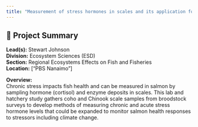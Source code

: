 ```yaml
---
title: "Measurement of stress hormones in scales and its application for the identification of conditions causing chronic stress in Pacific Salmon."
---
```


## 🧬 Project Summary

**Lead(s):** Stewart Johnson  
**Division:** Ecosystem Sciences (ESD)  
**Section:** Regional Ecosystems Effects on Fish and Fisheries  
**Location:** ["PBS Nanaimo"]  

**Overview:**  
Chronic stress impacts fish health and can be measured in salmon by sampling hormone (cortisol) and enzyme deposits in scales. This lab and hatchery study gathers coho and Chinook scale samples from broodstock surveys to develop methods of measuring chronic and acute stress hormone levels that could be expanded to monitor salmon health responses to stressors including climate change. 
